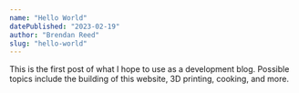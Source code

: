 ```yaml
---
name: "Hello World"
datePublished: "2023-02-19"
author: "Brendan Reed"
slug: "hello-world"
---
```


This is the first post of what I hope to use as a development blog. Possible topics include the building of this website, 3D printing, cooking, and more. 
